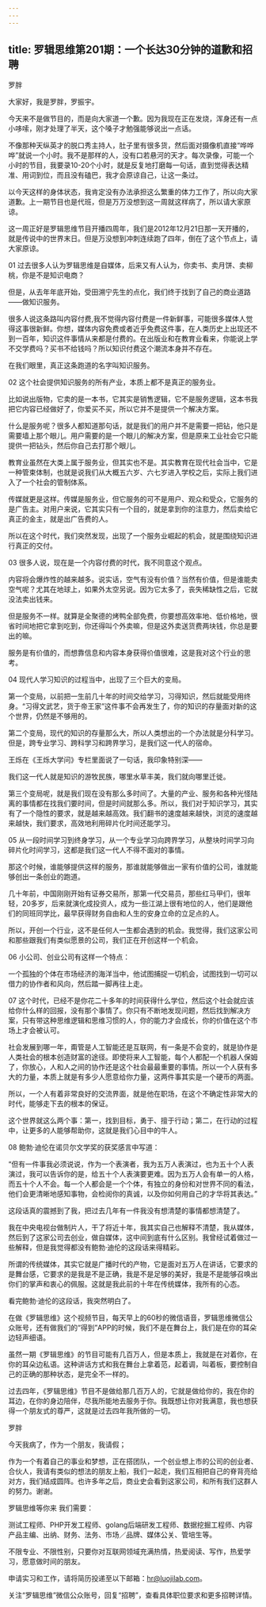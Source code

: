 ```yaml
---
---
---
```

title: 罗辑思维第201期：一个长达30分钟的道歉和招聘
---

罗胖

大家好，我是罗胖，罗振宇。

今天来不是做节目的，而是向大家道一个歉。因为我现在正在发烧，浑身还有一点小哆嗦，刚才处理了半天，这个嗓子才勉强能够说出一点话。

不像那种天纵英才的脱口秀主持人，肚子里有很多货，然后面对摄像机直接“哗哗哗”就说一个小时。我不是那样的人，没有口若悬河的天才。每次录像，可能一个小时的节目，我要录10-20个小时，就是反复地打磨每一句话，直到觉得表达精准、用词到位，而且没有磕巴，我才会原谅自己，让这一条过。

以今天这样的身体状态，我肯定没有办法承担这么繁重的体力工作了，所以向大家道歉。上一期节目也是代班，但是万万没想到这一周就这样病了，所以请大家原谅。

这一周正好是罗辑思维节目开播四周年，我们是2012年12月21日那一天开播的，就是传说中的世界末日。但是万没想到冲刺连续跑了四年，倒在了这个节点上，请大家原谅。

01
过去很多人认为罗辑思维是自媒体，后来又有人认为，你卖书、卖月饼、卖柳桃，你是不是知识电商？

但是，从去年年底开始，受田溯宁先生的点化，我们终于找到了自己的商业道路——做知识服务。

很多人说这条路叫内容付费,我不觉得内容付费是一件新鲜事，可能很多媒体人觉得这事很新鲜。你想，媒体内容免费或者近乎免费这件事，在人类历史上出现还不到一百年，知识这件事情从来都是付费的。在出版业和在教育业看来，你能说上学不交学费吗？买书不给钱吗？所以知识付费这个潮流本身并不存在。

在我们眼里，真正这条跑道的名字叫知识服务。

02
这个社会提供知识服务的所有产业，本质上都不是真正的服务业。

比如说出版物，它卖的是一本书，它其实是销售逻辑，它不是服务逻辑，这本书我把它内容已经做好了，你爱买不买，所以它并不是提供一个解决方案。

什么是服务呢？很多人都知道那句话，就是我们的用户并不是需要一把钻，他只是需要墙上那个眼儿。用户需要的是一个眼儿的解决方案，但是原来工业社会它只能提供一把钻头，然后你自己去打那个眼儿。


教育业虽然在大类上属于服务业，但其实也不是。其实教育在现代社会当中，它是一种管束体制，也就是说我们从大概五六岁、六七岁进入学校之后，实际上我们进入了一个社会的管制体系。

传媒就更是这样。传媒是服务业，但它服务的可不是用户、观众和受众，它服务的是广告主。对用户来说，它其实只有一个目的，就是拿到你的注意力，然后卖给它真正的金主，就是出广告费的人。

所以在这个时代，我们突然发现，出现了一个服务业崛起的机会，就是围绕知识进行真正的交付。

03
很多人说，现在是一个内容付费的时代，我不同意这个观点。

内容将会爆炸性的越来越多。说实话，空气有没有价值？当然有价值，但是谁能卖空气呢？尤其在地球上，如果外太空另说。因为它太多了，丧失稀缺性之后，它就没法卖出钱来。

但是服务不一样。就算是全聚德的烤鸭全部免费，你要想高效率地、低价格地，很省时间地把它拿到吃到，你还得叫个外卖嘛，但是这外卖送货费两块钱，你总是要出的嘛。

服务是有价值的，而想靠信息和内容本身获得价值很难，这是我对这个行业的思考。

04
现代人学习知识的过程当中，出现了三个巨大的变局。

第一个变局，以前把一生前几十年的时间交给学习，习得知识，然后就能受用终身。“习得文武艺，货于帝王家”这件事不会再发生了，你的知识的存量面对新的这个世界，仍然是不够用的。

第二个变局，现代的知识的存量那么大，所以人类想出的一个办法就是分科学习。但是，跨专业学习、跨科学习和跨界学习，是我们这一代人的宿命。

王烁在《王烁大学问》专栏里面说了一句话，我印象特别深—— 

我们这一代人就是知识的游牧民族，哪里水草丰美，我们就向哪里迁徙。

第三个变局呢，就是我们现在没有那么多时间了。大量的产业、服务和各种光怪陆离的事情都在找我们要时间，但是时间就那么多。所以，我们对于知识学习，其实有了一个隐性的要求，就是越来越高效。我们翻书的速度越来越快，浏览的速度越来越快，我们要求，高效地利用碎片化时间还能学习。

05
从一段时间学习到终身学习，从一个专业学习向跨界学习，从整块时间学习向碎片化时间学习，这都是我们这一代人不得不面对的事情。

那这个时候，谁能够提供这样的服务，那谁就能够做出一家有价值的公司，谁就能够创出一条创业的跑道。

几十年前，中国刚刚开始有证券交易所，那第一代交易员，那些红马甲们，很年轻，20多岁，后来就演化成投资人，成为一些江湖上很有地位的人，他们是跟他们的同班同学比，最早获得财务自由和人生的安身立命的立足点的人。

所以，开创一个行业，这不是任何人一生都会遇到的机会。我觉得，我们这家公司和那些跟我们有类似愿景的公司，我们正在开创这样一个机会。

06
小公司、创业公司有这样一个特点：

一个孤独的个体在市场经济的海洋当中，他试图捕捉一切机会，试图找到一切可以借力的协作者和风向，然后踏一脚再往上走。 

07
这个时代，已经不是你花二十多年的时间获得什么学位，然后这个社会就应该给你什么样的回报，没有那个事情了。你只有不断地发现问题，然后找到解决方案，只有带这种思维逻辑和思维习惯的人，你的能力才会成长，你的价值在这个市场上才会被认可。

社会发展到哪一年，甭管是人工智能还是互联网，有一条是不会变的，就是协作是人类社会的根本创造财富的途径。即使将来人工智能，每个人都配一个机器人保姆了，你放心，人和人之间的协作还是这个社会最最重要的事情。所以一个人获有多大的力量，本质上就是有多少人愿意给你力量，这两件事其实是一个硬币的两面。


所以，一个人有着非常良好的交流界面，就是他在职场，在这个不确定性非常大的时代，能够走下去的根本的保证。

这个世界就这么两个事：第一，找到目标，勇于、擅于行动；第二，在行动的过程中，让更多的人能够帮助你，这就是我们心目中的牛人。

08
鲍勃·迪伦在诺贝尔文学奖的获奖感言中写道：

“但有一件事我必须说说，作为一个表演者，我为五万人表演过，也为五十个人表演过，我可以告诉你的是，给五十个人表演要更难。因为五万人会有单一的人格，而五十个人不会。每一个人都会是一个个体，有独立的身份和对世界不同的看法，他们会更清晰地感知事物，会检阅你的真诚，以及你如何用自己的才华将其表达。”

这段话真的震撼到了我，把过去几年有一件我没有想清楚的事情都想清楚了。

我在中央电视台做制片人，干了将近十年，我其实自己也解释不清楚，我从媒体，然后到了这家公司去创业，做自媒体，这中间到底有什么区别。我曾经试着做过一些解释，但是我觉得都没有鲍勃·迪伦的这段话来得精彩。

所谓的传统媒体，其实它就是广播时代的产物，它是面对五万人在讲话，它要求的是舞台感，它要求的是我是不是正确，我是不是足够的美好，我是不是能够召唤出你们的掌声和衷心的佩服。这就是我此前的十年在传统媒体，我所有的心态。

看完鲍勃·迪伦的这段话，我突然明白了。

在做《罗辑思维》这个视频节目，每天早上的60秒的微信语音，罗辑思维微信公众账号，还有做我们的“得到”APP的时候，我们不是在舞台上，我们是在你的耳朵边轻声细语。

虽然一期《罗辑思维》的节目可能有几百万人，但是本质上，我就是在对着你，在你的耳朵边私语。这种讲话方式和我在舞台上拿着范，起着调，叫着板，要控制自己的正确的那种状态，是完全不一样的。

过去四年，《罗辑思维》节目不是做给那几百万人的，它就是做给你的，我在你的耳边，在你的身边陪伴，尽我所能地去服务于你。我既想让你对我满意，我也想获得一个朋友式的尊严，这就是过去四年我所做的一切。


罗胖

今天我病了，作为一个朋友，我请假；

作为一个有着自己的事业和梦想，正在搭团队，一个创业想上市的公司的创业者、合伙人，我请有类似的想法的朋友上船，我们一起走，我们互相把自己的脊背亮给对方，我们结成圆阵。也许多年之后，商业史会看到这家公司，和所有我们这群人的努力。谢谢。


罗辑思维等你来
我们需要：

测试工程师、PHP开发工程师、golang后端研发工程师、数据挖掘工程师、内容产品主编、出纳、财务、法务、市场／品牌、媒体公关、管培生等。

不限专业、不限性别，只要你对互联网领域充满热情，热爱阅读、写作，热爱学习，愿意做时间的朋友。

申请实习和工作，请将简历投递至以下邮箱：hr@luojilab.com。

关注“罗辑思维”微信公众账号，回复“招聘”，查看具体职位要求和更多招聘详情。